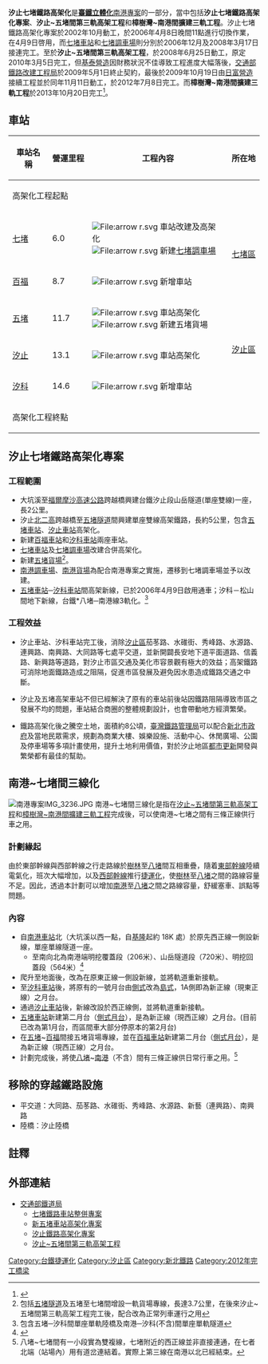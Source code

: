 '''汐止七堵鐵路高架化'''是'''[[臺鐵立體化|臺鐵立體化]]'''[[南港專案|南港專案]]的一部分，當中包括'''汐止七堵鐵路高架化專案'''、'''汐止~五堵間第三軌高架工程'''和'''樟樹灣~南港間擴建三軌工程'''。汐止七堵鐵路高架化專案於2002年10月動工，於2006年4月8日晚間11點進行切換作業，在4月9日啓用，而[[七堵車站|七堵車站]]和[[七堵調車場|七堵調車場]]則分別於2006年12月及2008年3月17日接連完工。至於'''汐止~五堵間第三軌高架工程'''，於2008年6月25日動工，原定2010年3月5日完工，但[[基泰營造|基泰營造]]因財務狀況不佳導致工程進度大幅落後，[[交通部鐵路改建工程局|交通部鐵路改建工程局]]於2009年5月1日終止契約，最後於2009年10月19日由[[日富營造|日富營造]]接續工程並於同年11月11日動工，於2012年7月8日完工。而'''樟樹灣~南港間擴建三軌工程'''於2013年10月20日完工<ref>{{Cite web |url=http://www.appledaily.com.tw/realtimenews/article/new/20131020/278006/ |title=存档副本 |access-date=2014-01-12 |archive-date=2016-08-14 |archive-url=https://web.archive.org/web/20160814084647/http://www.appledaily.com.tw/realtimenews/article/new/20131020/278006/ |dead-url=no }}</ref>。

== 車站 ==
{|class=wikitable style="text-align:center;"
!車站名稱!!營運里程<br>{{small|[[縱貫線_(鐵路)|縱貫線]]<br>{{small|[[基隆車站|基隆]]起}}}}!!工程內容!!colspan=2|所在地
|-
| colspan="5" bgcolor="#eaeaea" |高架化工程起點
|-
|[[七堵車站|七堵]]||6.0||align=left|[[File:arrow_r.svg|File:arrow r.svg]] 車站改建及高架化<br>[[File:arrow_r.svg|File:arrow r.svg]] 新建[[七堵調車場|七堵調車場]]
| rowspan="2" |[[七堵區|七堵區]]
| rowspan="2" |[[基隆市|基隆市]]
|-
|[[百福車站|百福]]||8.7||align=left|[[File:arrow_r.svg|File:arrow r.svg]] 新增車站
|-
|[[五堵車站|五堵]]||11.7||align=left|[[File:arrow_r.svg|File:arrow r.svg]] 車站高架化<br>[[File:arrow_r.svg|File:arrow r.svg]] 新建五堵貨場
| rowspan="3" |[[汐止區|汐止區]]|| rowspan="3" |[[新北市|新北市]]
|-
|[[汐止車站|汐止]]||13.1||align=left|[[File:arrow_r.svg|File:arrow r.svg]] 車站高架化
|-
|[[汐科車站|汐科]]||14.6||align=left|[[File:arrow_r.svg|File:arrow r.svg]] 新增車站
|-
| colspan="5" bgcolor="#eaeaea" |高架化工程終點
|}

==汐止七堵鐵路高架化專案==
===工程範圍===
*大坑溪至[[福爾摩沙高速公路|福爾摩沙高速公路]]跨越橋興建台鐵汐止段山岳隧道(單座雙線)一座，長2公里。
*汐止[[北二高|北二高]]跨越橋至[[五堵隧道|五堵隧道]]間興建單座雙線高架鐵路，長約5公里，包含[[五堵車站|五堵車站]]、[[汐止車站|汐止車站]]高架化。 
*新建[[百福車站|百福車站]]和[[汐科車站|汐科車站]]兩座車站。
*[[七堵車站|七堵車站]]及[[七堵調車場|七堵調車場]]改建合併高架化。 
*新建[[五堵貨場|五堵貨場]]<ref>包括[[五堵隧道|五堵隧道]]及五堵至七堵間增設一軌貨場專線，長達3.7公里，在後來汐止~五堵間第三軌高架工程完工後，配合改為正常列車運行之用</ref>。
*[[南港調車場|南港調車場]]、[[南港貨場|南港貨場]]為配合南港專案之實施，遷移到七堵調車場並予以改建。
*[[五堵車站|五堵車站]]─[[汐科車站|汐科車站]]間高架新線，已於2006年4月9日啟用通車；汐科－松山間地下新線，台鐵*八堵─南港線3軌化。<ref>包含五堵─汐科間單座單軌陸橋及南港─汐科(不含)間單座單軌隧道</ref>

===工程效益===
*汐止車站、汐科車站完工後，消除[[汐止區|汐止區]]茄苳路、水碓街、秀峰路、水源路、連興路、南興路、大同路等七處平交道，並新開闢長安地下道平面道路、信義路、新興路等道路，對汐止市區交通及美化市容景觀有極大的效益；高架鐵路可消除地面鐵路造成之阻隔，促進市區發展及避免因水患造成鐵路交通之中斷。

*汐止及五堵高架車站不但已經解決了原有的車站前後站因鐵路阻隔導致市區之發展不均的問題，車站結合商圈的整體規劃設計，也會帶動地方經濟繁榮。

*鐵路高架化後之騰空土地，面積約8公頃，[[臺灣鐵路管理局|臺灣鐵路管理局]]可以配合[[新北市政府|新北市政府]]及當地民眾需求，規劃為商業大樓、娛樂設施、活動中心、休閒廣場、公園及停車場等多項計畫使用，提升土地利用價值，對於汐止地區[[都市更新|都市更新]]開發與繁榮都有最佳的幫助。

==南港~七堵間三線化==
[[File:南港專案IMG_3236.JPG|thumb]]
南港~七堵間三線化是指在[[汐止~五堵間第三軌高架工程|汐止~五堵間第三軌高架工程]]和[[樟樹灣~南港間擴建三軌工程|樟樹灣~南港間擴建三軌工程]]完成後，可以使南港~七堵之間有三條正線供行車之用。
===計劃緣起===
由於東部幹線與西部幹線之行走路線於[[樹林車站|樹林]]至[[八堵車站|八堵]]間互相重疊，隨着[[東部幹線|東部幹線]]陸續電氣化，班次大幅增加，以及[[西部幹線|西部幹線]]推行[[臺鐵捷運化|捷運化]]，使[[樹林車站|樹林]]至[[八堵車站|八堵]]之間的路線容量不足。因此，透過本計劃可以增加[[南港車站|南港]]至[[八堵車站|八堵]]之間之路線容量，舒緩塞車、誤點等問題。

===內容===
*自[[南港車站|南港車站]]北（大坑溪以西一點，自[[基隆車站|基隆]]起約 18K 處）於原先西正線一側設新線，單座單線隧道一座。
**至南向北為南港端明挖覆蓋段（206米）、山岳隧道段（720米）、明挖回蓋段（564米）<ref>{{Cite web |url=http://www.youtube.com/watch?v=0H8pKk5puDs&list=TLY5hMGpnMrBgxzVWyyN915Jd5AQu7gVUB |title=存档副本 |access-date=2014-01-20 |archive-date=2016-10-11 |archive-url=https://web.archive.org/web/20161011132116/https://www.youtube.com/watch?v=0H8pKk5puDs&list=TLY5hMGpnMrBgxzVWyyN915Jd5AQu7gVUB |dead-url=no }}</ref>
*爬升至地面後，改為在原東正線一側設新線，並將軌道重新接軌。
*至[[汐科車站|汐科車站]]後，將原有的一號月台由[[側式月台|側式]]改為[[島式月台|島式]]，1A側即為新正線（現東正線）之月台。
*通過[[汐止車站|汐止車站]]後，新線改設於西正線側，並將軌道重新接軌。
*[[五堵車站|五堵車站]]新建第二月台（[[側式月台|側式月台]]），是為新正線（現西正線）之月台。(目前已改為第1月台，而區間車大部分停原本的第2月台)
*在[[五堵車站|五堵]]~[[百福車站|百福]]間接五堵貨場專線，並在[[百福車站|百福車站]]新建第二月台（[[側式月台|側式月台]]），是為新正線（現西正線）之月台。
*計劃完成後，將使[[八堵車站|八堵]]~[[南港車站|南港]]（不含）間有三條正線供日常行車之用。<ref>八堵~七堵間有一小段實為雙複線，七堵附近的西正線並非直接連通，在七者北端（站場內）用有道岔連結着。實際上第三線在南港以北已經結束。</ref>

== 移除的穿越鐵路設施 ==

* 平交道：大同路、茄苳路、水碓街、秀峰路、水源路、新藝（連興路）、南興路
* 陸橋：汐止陸橋

==註釋==
<div class="references-small">
<references />
</div>

==外部連結==
*[https://www.rb.gov.tw/ 交通部鐵道局] {{Wayback|url=https://www.rb.gov.tw/ |date=20190328111342 }}
**[http://www.rrb.gov.tw/index3/index3-4/index3-4-4.asp 七堵鐵路車站整併專案]{{dead link|date=2018年3月 |bot=InternetArchiveBot |fix-attempted=yes }}
**[http://www.rrb.gov.tw/index3/index3-4/index3-4-5.asp 新五堵車站高架化專案]{{dead link|date=2018年3月 |bot=InternetArchiveBot |fix-attempted=yes }}
**[http://www.rrb.gov.tw/index3/index3-4/index3-4-3.asp 汐止鐵路高架化專案]{{dead link|date=2018年3月 |bot=InternetArchiveBot |fix-attempted=yes }}
**[http://www.rrb.gov.tw/05711.aspx?id=38 汐止~五堵間第三軌高架工程] {{Wayback|url=http://www.rrb.gov.tw/05711.aspx?id=38 |date=20190616200745 }}

{{台鐵捷運化}}
{{台灣鐵路運輸}}
{{Portal bar|台灣|台灣鐵路|台北|基隆|鐵路}}
[[Category:台鐵捷運化|Category:台鐵捷運化]]
[[Category:汐止區|Category:汐止區]]
[[Category:新北鐵路|Category:新北鐵路]]
[[Category:2012年完工橋梁|Category:2012年完工橋梁]]